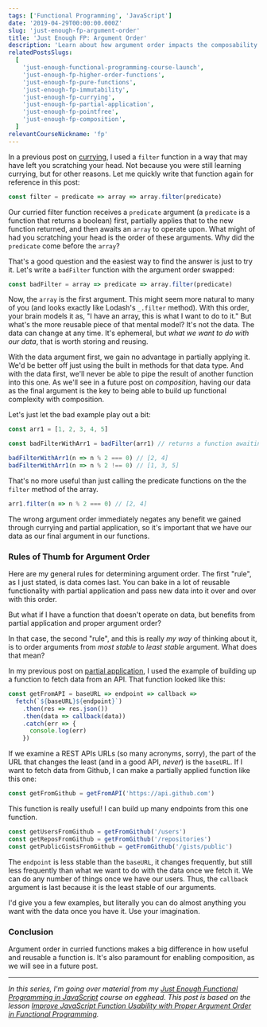 ```yaml
---
tags: ['Functional Programming', 'JavaScript']
date: '2019-04-29T00:00:00.000Z'
slug: 'just-enough-fp-argument-order'
title: 'Just Enough FP: Argument Order'
description: 'Learn about how argument order impacts the composability of higher order functions.'
relatedPostsSlugs:
  [
    'just-enough-functional-programming-course-launch',
    'just-enough-fp-higher-order-functions',
    'just-enough-fp-pure-functions',
    'just-enough-fp-immutability',
    'just-enough-fp-currying',
    'just-enough-fp-partial-application',
    'just-enough-fp-pointfree',
    'just-enough-fp-composition',
  ]
relevantCourseNickname: 'fp'
---
```


In a previous post on [currying](/just-enough-fp-currying), I used a `filter` function in a way that may have left you scratching your head. Not because you were still learning currying, but for other reasons. Let me quickly write that function again for reference in this post:

```javascript
const filter = predicate => array => array.filter(predicate)
```

Our curried filter function receives a `predicate` argument (a `predicate` is a function that returns a boolean) first, partially applies that to the new function returned, and then awaits an `array` to operate upon. What might of had you scratching your head is the order of these arguments. Why did the `predicate` come before the `array`?

That's a good question and the easiest way to find the answer is just to try it. Let's write a `badFilter` function with the argument order swapped:

```javascript
const badFilter = array => predicate => array.filter(predicate)
```

Now, the `array` is the first argument. This might seem more natural to many of you (and looks exactly like Lodash's `_.filter` method). With this order, your brain models it as, "I have an array, this is what I want to do to it." But what's the more reusable piece of that mental model? It's not the data. The data can change at any time. It's ephemeral, but _what we want to do with our data_, that is worth storing and reusing.

With the data argument first, we gain no advantage in partially applying it. We'd be better off just using the built in methods for that data type. And with the data first, we'll never be able to pipe the result of another function into this one. As we'll see in a future post on _composition_, having our data as the final argument is the key to being able to build up functional complexity with composition.

Let's just let the bad example play out a bit:

```javascript
const arr1 = [1, 2, 3, 4, 5]

const badFilterWithArr1 = badFilter(arr1) // returns a function awaiting a predicate

badFilterWithArr1(n => n % 2 === 0) // [2, 4]
badFilterWithArr1(n => n % 2 !== 0) // [1, 3, 5]
```

That's no more useful than just calling the predicate functions on the the `filter` method of the array.

```javascript
arr1.filter(n => n % 2 === 0) // [2, 4]
```

The wrong argument order immediately negates any benefit we gained through currying and partial application, so it's important that we have our data as our final argument in our functions.

### Rules of Thumb for Argument Order

Here are my general rules for determining argument order. The first "rule", as I just stated, is data comes last. You can bake in a lot of reusable functionality with partial application and pass new data into it over and over with this order.

But what if I have a function that doesn't operate on data, but benefits from partial application and proper argument order?

In that case, the second "rule", and this is really _my way_ of thinking about it, is to order arguments from _most stable_ to _least stable_ argument. What does that mean?

In my previous post on [partial application](/just-enough-fp-partial-application), I used the example of building up a function to fetch data from an API. That function looked like this:

```javascript
const getFromAPI = baseURL => endpoint => callback =>
  fetch(`${baseURL}${endpoint}`)
    .then(res => res.json())
    .then(data => callback(data))
    .catch(err => {
      console.log(err)
    })
```

If we examine a REST APIs URLs (so many acronyms, sorry), the part of the URL that changes the least (and in a good API, _never_) is the `baseURL`. If I want to fetch data from Github, I can make a partially applied function like this one:

```javascript
const getFromGithub = getFromAPI('https://api.github.com')
```

This function is really useful! I can build up many endpoints from this one function.

```javascript
const getUsersFromGithub = getFromGithub('/users')
const getReposFromGithub = getFromGithub('/repositories')
const getPublicGistsFromGithub = getFromGithub('/gists/public')
```

The `endpoint` is less stable than the `baseURL`, it changes frequently, but still less frequently than what we want to do with the data once we fetch it. We can do any number of things once we have our users. Thus, the `callback` argument is last because it is the least stable of our arguments.

I'd give you a few examples, but literally you can do almost anything you want with the data once you have it. Use your imagination.

### Conclusion

Argument order in curried functions makes a big difference in how useful and reusable a function is. It's also paramount for enabling composition, as we will see in a future post.

---

_In this series, I'm going over material from my [Just Enough Functional Programming in JavaScript](https://egghead.io/courses/just-enough-functional-programming-in-javascript/?af=8u8eik) course on egghead. This post is based on the lesson [Improve JavaScript Function Usability with Proper Argument Order in Functional Programming](https://egghead.io/lessons/javascript-improve-javascript-function-usability-with-proper-argument-order-in-functional-programming/?af=8u8eik)._

<EggheadEmbed
  src="https://egghead.io/lessons/javascript-improve-javascript-function-usability-with-proper-argument-order-in-functional-programming/embed"
  title="Argument Order"
/>
